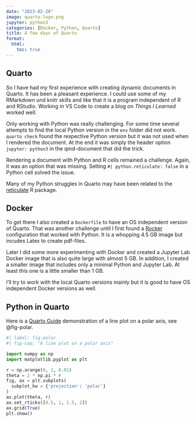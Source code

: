 ```yaml
---
date: "2023-02-26"
image: quarto-logo.png
jupyter: python3
categories: [Docker, Python, Quarto]
title: A few days of Quarto
format:
  html:
    toc: true
---
```


## Quarto

So I have had my first experience with creating dynamic documents in Quarto. It has been a pleasant experience. I could use some of my RMarkdown und knitr skills and like that it is a program independent of R and RStudio. Working in VS Code to create a blog on _Things I Learned_ worked well.

Only working with Python was really challenging. For some time several attempts to find the local Python version in the `env` folder did not work. `quarto check` found the respective Python version but it was not used when I rendered the document. At the end it was simply the header option `jupyter: python3` in the qmd-document that did the trick.

Rendering a document with Python and R cells remained a challenge. Again, it was an option that was missing. Setting `#| python.reticulate: false` in a Python cell solved the issue.

Many of my Python struggles in Quarto may have been related to the [reticulate](https://rstudio.github.io/reticulate/) R package.

## Docker

To get there I also created a `Dockerfile` to have an OS independent version of Quarto. That was another challenge until I first found a [Rocker](https://github.com/rocker-org/rocker) configuration that worked with Python. It is a whopping 4.5 GB image but incudes Latex to create pdf-files.

Later I did some more experimenting with Docker and created a Jupyter Lab Docker image that is also quite large with almost 5 GB. In addition, I created a smaller image that includes only a minimal Python and Jupyter Lab. At least this one is a little smaller than 1 GB.

I'll try to work with the local Quarto versions mainly but it is good to have OS independent Docker versions as well.

## Python in Quarto

Here is a [Quarto Guide](https://quarto.org/docs/computations/python.html#code-blocks) demonstration of a line plot on a polar axis, see @fig-polar.

```python
#| label: fig-polar
#| fig-cap: "A line plot on a polar axis"

import numpy as np
import matplotlib.pyplot as plt

r = np.arange(0, 2, 0.01)
theta = 2 * np.pi * r
fig, ax = plt.subplots(
  subplot_kw = {'projection': 'polar'}
)
ax.plot(theta, r)
ax.set_rticks([0.5, 1, 1.5, 2])
ax.grid(True)
plt.show()
```
